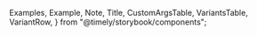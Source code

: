 
  Examples,
  Example,
  Note,
  Title,
  CustomArgsTable,
  VariantsTable,
  VariantRow,
} from "@timely/storybook/components";


<Meta title="UI/apps/Categories" component={Categories} />

<Title title="Categories" suffix="Brief" subtitle="Version 2.0 — Last Update: 03 Jan 2023" />

## Definition

Categories that is used in our appstore.

<CustomArgsTable of={Categories} />

## Examples

We don't currently mock translations in storybook so the stories will display placeholder text.

<Categories categories={_SBAppCategoryList} />
